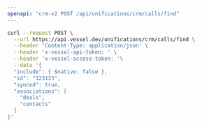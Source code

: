 ```yaml
---
openapi: "crm-v2 POST /api/unifications/crm/calls/find"
---
```


<RequestExample>

```bash Request
curl --request POST \
  --url https://api.vessel.dev/unifications/crm/calls/find \
  --header 'Content-Type: application/json' \
  --header 'x-vessel-api-token: ' \
  --header 'x-vessel-access-token: '\
  --data '{
  "include": { $native: false },
  "id": "123123",
  "synced": true,
  "associations": [
    "deals",
    "contacts"
  ]
}'
```

</RequestExample>
